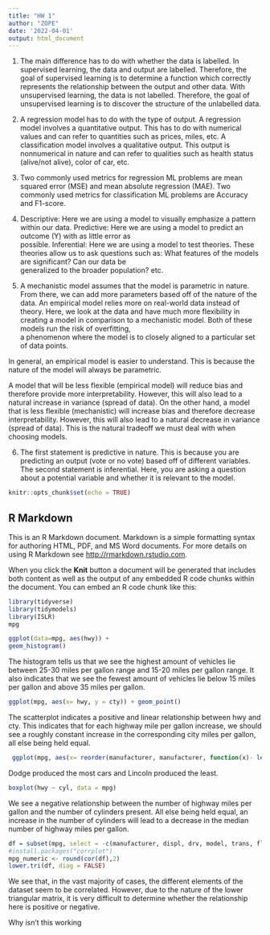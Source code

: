 ```yaml
---
title: "HW 1"
author: "ZOPE"
date: '2022-04-01'
output: html_document
---
```

1) The main difference has to do with whether the data is labelled. In supervised learning, the data and output are labelled. Therefore, the goal of supervised learning is to determine a function which correctly represents the relationship between the output and other data. With unsupervised learning, the data is not labelled. Therefore, the goal of unsupervised learning is to discover the structure of the unlabelled data.

2) A regression model has to do with the type of output. A regression model involves a quantitative output. This has to do with numerical values and can refer to quantities such as prices, miles, etc. A classification model involves a qualitative output. This output is nonnumerical in nature and can refer to qualities such as health status (alive/not alive), color of car, etc.

3) Two commonly used metrics for regression ML problems are mean squared error (MSE) and mean absolute regression (MAE). Two commonly used metrics for classification ML problems are Accuracy and F1-score.  

4) Descriptive: Here we are using a model to visually emphasize a pattern within our data.
   Predictive: Here we are using a model to predict an outcome (Y) with as little error as   
                possible. 
   Inferential: Here we are using a model to test theories. These theories allow us to ask 
                questions such as: What features of the models are significant? Can our data be   
                generalized to the broader population? etc. 

5) A mechanistic model assumes that the model is parametric in nature. From there, we can add more   parameters based off of the nature of the data. An empirical model relies more on real-world 
  data instead of theory. Here, we look at the data and have much more flexibility in creating a 
  model in comparison to a mechanistic model. Both of these models run the risk of overfitting,   
  a phenomenon where the model is to closely aligned to a particular set of data points. 
  
  In general, an empirical model is easier to understand. This is because the nature of the model 
  will always be parametric. 
  
  A model that will be less flexible (empirical model) will reduce bias and therefore provide more interpretability. However, this will also lead to a natural increase in variance (spread of data). On the other hand, a model that is less flexible (mechanistic) will increase bias and therefore decrease interpretability. However, this will also lead to a natural decrease in variance (spread of data). This is the natural tradeoff we must deal with when choosing models.
  
6) The first statement is predictive in nature. This is because you are predicting an output (vote or no vote) based off of different variables. The second statement is inferential. Here, you are asking a question about a potential variable and whether it is relevant to the model.

```r
knitr::opts_chunk$set(echo = TRUE)
```

## R Markdown

This is an R Markdown document. Markdown is a simple formatting syntax for authoring HTML, PDF, and MS Word documents. For more details on using R Markdown see <http://rmarkdown.rstudio.com>.

When you click the **Knit** button a document will be generated that includes both content as well as the output of any embedded R code chunks within the document. You can embed an R code chunk like this:

```r
library(tidyverse)
library(tidymodels)
library(ISLR)
mpg
```

```r
ggplot(data=mpg, aes(hwy)) +
geom_histogram()
```

The histogram tells us that we see the highest amount of vehicles lie between 25-30 miles per gallon range and 15-20 miles per gallon range. It also indicates that we see the fewest amount of vehicles lie below 15 miles per gallon and above 35 miles per gallon. 


```r
ggplot(mpg, aes(x= hwy, y = cty)) + geom_point()
```


The scatterplot indicates a positive and linear relationship between hwy and cty. This indicates that for each highway mile per gallon increase, we should see a roughly constant increase in the corresponding city miles per gallon, all else being held equal.



```r
 ggplot(mpg, aes(x= reorder(manufacturer, manufacturer, function(x)- length(x)))) + geom_bar() + coord_flip()   
```


Dodge produced the most cars and Lincoln produced the least. 


```r
boxplot(hwy ~ cyl, data = mpg)
``` 


We see a negative relationship between the number of highway miles per gallon and the number of cylinders present. All else being held equal, an increase in the number of cylinders will lead to a decrease in the median number of highway miles per gallon.     

```r
df = subset(mpg, select = -c(manufacturer, displ, drv, model, trans, fl, class) )
#install.packages("corrplot")
mpg_numeric <- round(cor(df),2)
lower.tri(df, diag = FALSE)

```

We see that, in the vast majority of cases, the different elements of the dataset seem to be correlated. However, due to the nature of the lower triangular matrix, it is very difficult to determine whether the relationship here is positive or negative.  

Why isn't this working


